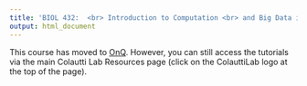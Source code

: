 ```yaml
---
title: 'BIOL 432:  <br> Introduction to Computation <br> and Big Data in Biology'
output: html_document
---
```



This course has moved to [OnQ](https://onq.queensu.ca/d2l/home/504875). However, you can still access the tutorials via the main Colautti Lab Resources page (click on the ColauttiLab logo at the top of the page).

